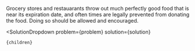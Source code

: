 

Grocery stores and restauarants throw out much perfectly good food that is near its expiration date, and often times are legally prevented from donating the food. Doing so should be allowed and encouraged.

  <SolutionDropdown 
    problem={problem} 
    solution={solution}
  >
    {children}
  </SolutionDropdown>